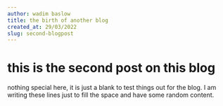 ```yaml
---
author: wadim baslow
title: the birth of another blog
created_at: 29/03/2022
slug: second-blogpost
---
```


# this is the second post on this blog

nothing special here, it is just a blank to test things out for the blog. I am writing these lines just to fill the space and have some random content.
